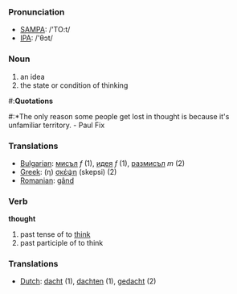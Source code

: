 === Pronunciation ===
*[[w:SAMPA|SAMPA]]: /'TO:t/
*[[w:IPA|IPA]]: /'θɔt/

===Noun===
# an idea
# the state or condition of thinking

#:'''Quotations'''
#:*The only reason some people get lost in thought is because it's unfamiliar territory. - Paul Fix

===Translations===
*[[Bulgarian]]: [[мисъл]] ''f'' (1), [[идея]] ''f'' (1), [[размисъл]] ''m'' (2)
*[[Greek]]: (η) [[σκέψη]] (skepsi) (2)
*[[Romanian]]: [[gând]]
=== Verb ===

'''thought'''

# past tense of to [[think]]
# past participle of to think

=== Translations ===
*[[Dutch]]: [[dacht]] (1), [[dachten]] (1), [[gedacht]] (2)